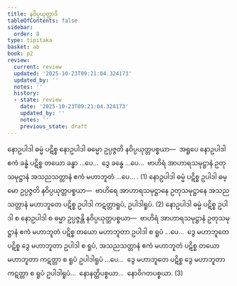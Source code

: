 ```yaml
---
title: နဝိပ္ပယုတ္တာဒိ
tableOfContents: false
sidebar:
  order: 8
type: tipitaka
basket: ab
book: p2
review:
  current: review
  updated: '2025-10-23T09:21:04.324173'
  updated_by: ''
  notes: ''
  history:
  - state: review
    date: '2025-10-23T09:21:04.324173'
    updated_by: ''
    notes: ''
    previous_state: draft
---
```



<ReviewStatus review={frontmatter.review} showDetails={true} />

<HypothesisAnnotation frontmatter={frontmatter} />

<DynamicBreadcrumb />

<Division number="382" book="p2" e="ch" v="38" p="521">

<Paragraph number="3279" book="p2">
နောဥပါဒါ ဓမ္မံ ပဋိစ္စ နောဥပါဒါ ဓမ္မော ဥပ္ပဇ္ဇတိ နဝိပ္ပယုတ္တပစ္စယာ—  အရူပေ နောဥပါဒါ ဧကံ ခန္ဓံ ပဋိစ္စ တယော ခန္ဓာ …ပေ…  ဒွေ ခန္ဓေ …ပေ…  ဗာဟိရံ အာဟာရသမုဋ္ဌာနံ ဥတုသမုဋ္ဌာနံ အသညသတ္တာနံ ဧကံ မဟာဘူတံ …ပေ… . (1)
</Paragraph>

<Paragraph number="3280" book="p2">
နောဥပါဒါ ဓမ္မံ ပဋိစ္စ ဥပါဒါ ဓမ္မော ဥပ္ပဇ္ဇတိ နဝိပ္ပယုတ္တပစ္စယာ—  ဗာဟိရေ အာဟာရသမုဋ္ဌာနေ ဥတုသမုဋ္ဌာနေ အသညသတ္တာနံ မဟာဘူတေ ပဋိစ္စ ဥပါဒါ ကဋတ္တာရူပံ, ဥပါဒါရူပံ. (2)
</Paragraph>

<Paragraph number="3281" book="p2">
နောဥပါဒါ ဓမ္မံ ပဋိစ္စ ဥပါဒါ စ နောဥပါဒါ စ ဓမ္မာ ဥပ္ပဇ္ဇန္တိ နဝိပ္ပယုတ္တပစ္စယာ—  ဗာဟိရံ အာဟာရသမုဋ္ဌာနံ ဥတုသမုဋ္ဌာနံ ဧကံ မဟာဘူတံ ပဋိစ္စ တယော မဟာဘူတာ ဥပါဒါ စ ရူပံ …ပေ…  ဒွေ မဟာဘူတေ ပဋိစ္စ ဒွေ မဟာဘူတာ ဥပါဒါ စ ရူပံ, အသညသတ္တာနံ ဧကံ မဟာဘူတံ ပဋိစ္စ တယော မဟာဘူတာ ကဋတ္တာ စ ရူပံ ဥပါဒါရူပံ …ပေ…  ဒွေ မဟာဘူတေ ပဋိစ္စ ဒွေ မဟာဘူတာ ကဋတ္တာ စ ရူပံ ဥပါဒါရူပံ…  နောနတ္ထိပစ္စယာ…  နောဝိဂတပစ္စယာ. (3)
</Paragraph>
</Division>